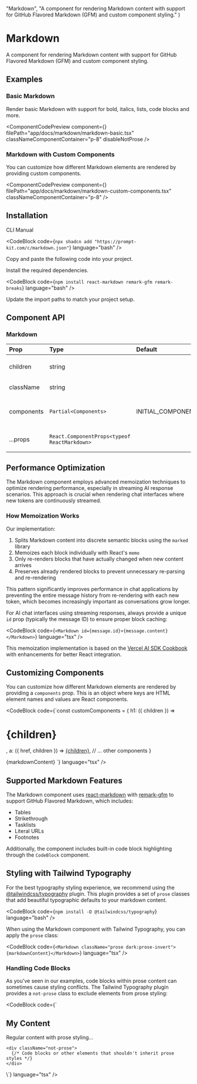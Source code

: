 
  "Markdown",
  "A component for rendering Markdown content with support for GitHub Flavored Markdown (GFM) and custom component styling."
)

# Markdown

A component for rendering Markdown content with support for GitHub Flavored Markdown (GFM) and custom component styling.

## Examples

### Basic Markdown

Render basic Markdown with support for bold, italics, lists, code blocks and more.

<ComponentCodePreview
  component={<MarkdownBasic />}
  filePath="app/docs/markdown/markdown-basic.tsx"
  classNameComponentContainer="p-8"
  disableNotProse
/>

### Markdown with Custom Components

You can customize how different Markdown elements are rendered by providing custom components.

<ComponentCodePreview
  component={<MarkdownCustomComponents />}
  filePath="app/docs/markdown/markdown-custom-components.tsx"
  classNameComponentContainer="p-8"
/>

## Installation

<Tabs defaultValue="cli">

<TabsList>
  <TabsTrigger value="cli">CLI</TabsTrigger>
  <TabsTrigger value="manual">Manual</TabsTrigger>
</TabsList>

<TabsContent value="cli">

<CodeBlock
  code={`npx shadcn add "https://prompt-kit.com/c/markdown.json"`}
  language="bash"
/>

</TabsContent>

<TabsContent value="manual">

<Steps>

<Step>Copy and paste the following code into your project.</Step>

<CodeBlock filePath="components/prompt-kit/markdown.tsx" language="tsx" />

<Step>Install the required dependencies.</Step>

<CodeBlock
  code={`npm install react-markdown remark-gfm remark-breaks`}
  language="bash"
/>

<Step>Update the import paths to match your project setup.</Step>

</Steps>

</TabsContent>

</Tabs>

## Component API

### Markdown

| Prop       | Type                                         | Default            | Description                                     |
| :--------- | :------------------------------------------- | :----------------- | :---------------------------------------------- |
| children   | string                                       |                    | Markdown content to render                      |
| className  | string                                       |                    | Additional CSS classes                          |
| components | `Partial<Components>`                        | INITIAL_COMPONENTS | Custom components to override default rendering |
| ...props   | `React.ComponentProps<typeof ReactMarkdown>` |                    | All other ReactMarkdown props                   |

## Performance Optimization

The Markdown component employs advanced memoization techniques to optimize rendering performance, especially in streaming AI response scenarios. This approach is crucial when rendering chat interfaces where new tokens are continuously streamed.

### How Memoization Works

Our implementation:

1. Splits Markdown content into discrete semantic blocks using the `marked` library
2. Memoizes each block individually with React's `memo`
3. Only re-renders blocks that have actually changed when new content arrives
4. Preserves already rendered blocks to prevent unnecessary re-parsing and re-rendering

This pattern significantly improves performance in chat applications by preventing the entire message history from re-rendering with each new token, which becomes increasingly important as conversations grow longer.

For AI chat interfaces using streaming responses, always provide a unique `id` prop (typically the message ID) to ensure proper block caching:

<CodeBlock
  code={`<Markdown id={message.id}>{message.content}</Markdown>`}
  language="tsx"
/>

This memoization implementation is based on the [Vercel AI SDK Cookbook](https://sdk.vercel.ai/cookbook/next/markdown-chatbot-with-memoization) with enhancements for better React integration.

## Customizing Components

You can customize how different Markdown elements are rendered by providing a `components` prop. This is an object where keys are HTML element names and values are React components.

<CodeBlock code={`const customComponents = {
    h1: ({ children }) => <h1 className="text-2xl font-bold text-blue-500">{children}</h1>,
    a: ({ href, children }) => <a href={href} className="text-purple-500 underline">{children}</a>,
    // ... other components
}

<Markdown components={customComponents}>{markdownContent}</Markdown>
\`} language="tsx" />

## Supported Markdown Features

The Markdown component uses [react-markdown](https://github.com/remarkjs/react-markdown) with [remark-gfm](https://github.com/remarkjs/remark-gfm) to support GitHub Flavored Markdown, which includes:

- Tables
- Strikethrough
- Tasklists
- Literal URLs
- Footnotes

Additionally, the component includes built-in code block highlighting through the `CodeBlock` component.

## Styling with Tailwind Typography

For the best typography styling experience, we recommend using the [@tailwindcss/typography](https://github.com/tailwindlabs/tailwindcss-typography) plugin. This plugin provides a set of `prose` classes that add beautiful typographic defaults to your markdown content.

<CodeBlock code={`npm install -D @tailwindcss/typography`} language="bash" />

When using the Markdown component with Tailwind Typography, you can apply the `prose` class:

<CodeBlock
  code={`<Markdown className="prose dark:prose-invert">{markdownContent}</Markdown>`}
  language="tsx"
/>

### Handling Code Blocks

As you've seen in our examples, code blocks within prose content can sometimes cause styling conflicts. The Tailwind Typography plugin provides a `not-prose` class to exclude elements from prose styling:

<CodeBlock code={`<article className="prose">
    <h1>My Content</h1>
    <p>Regular content with prose styling...</p>

    <div className="not-prose">
      {/* Code blocks or other elements that shouldn't inherit prose styles */}
    </div>

</article>
\`} language="tsx" />
